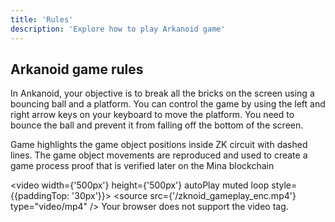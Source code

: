 ```yaml
---
title: 'Rules'
description: 'Explore how to play Arkanoid game'
---
```


## Arkanoid game rules

In Ankanoid, your objective is to break all the bricks on the screen using a bouncing ball and a platform. 
You can control the game by using the left and right arrow keys on your keyboard to move the platform. 
You need to bounce the ball and prevent it from falling off the bottom of the screen.


Game highlights the game object positions inside ZK circuit with dashed lines. 
The game object movements are reproduced and used to create a game process proof that is verified later on the Mina blockchain

<video width={'500px'} height={'500px'} autoPlay muted loop style={{paddingTop: '30px'}}>
  <source src={'/zknoid_gameplay_enc.mp4'} type="video/mp4" />
    Your browser does not support the video tag.
</video>
